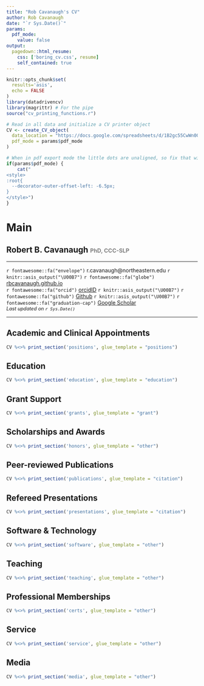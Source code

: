 ```yaml
---
title: "Rob Cavanaugh's CV"
author: Rob Cavanaugh
date: "`r Sys.Date()`"
params:
  pdf_mode:
    value: false
output:
  pagedown::html_resume:
    css: ['boring_cv.css', resume]
    self_contained: true
---
```


```r

knitr::opts_chunk$set(
  results='asis', 
  echo = FALSE
)
library(datadrivencv)
library(magrittr) # For the pipe
source("cv_printing_functions.r")

# Read in all data and initialize a CV printer object
CV <- create_CV_object(
  data_location = "https://docs.google.com/spreadsheets/d/1B2gc55CwWn0QidoLk3aqWXFaKGFXqekKV94LVyY7Gug/edit?usp=sharing",  
  pdf_mode = params$pdf_mode
)

```

<meta http-equiv="Content-Type" content="text/html; charset=utf-8"/>
<meta charset="utf-8">
<script src="https://kit.fontawesome.com/bee4f5cfa6.js" crossorigin="anonymous"></script>
<!-- <link rel="preconnect" href="https://fonts.googleapis.com"> -->
<!-- <link rel="preconnect" href="https://fonts.gstatic.com" crossorigin> -->
<!-- <link href="https://fonts.googleapis.com/css2?family=Tinos&display=swap" rel="stylesheet"> -->

```r
# When in pdf export mode the little dots are unaligned, so fix that with some conditional CSS.
if(params$pdf_mode) {
    cat("
<style>
:root{
  --decorator-outer-offset-left: -6.5px;
}
</style>")
}
```



Main
================================================================================

Robert B. Cavanaugh <span style="color:grey;font-size:0.7em;">PhD, CCC-SLP</span> {#title}
--------------------------------------------------------------------------------
<hr>
<!-- <div style="font-size:14px;padding:0px;margin:0px;">M.S. CCC-SLP</div> -->
<div id="intro">
<!-- <span style="font-size:0.9rem;">School of Health and Rehabilitation Sciences, University of Pittsburgh</span>   -->
`r fontawesome::fa("envelope")` r.cavanaugh@northeastern.edu `r knitr::asis_output("\U00B7")`
`r fontawesome::fa("globe")` [rbcavanaugh.github.io](https://rbcavanaugh.github.io)  
`r fontawesome::fa("orcid")` [orcidID](https://orcid.org/0000-0002-2114-6565) `r knitr::asis_output("\U00B7")` 
`r fontawesome::fa("github")` [Github](https://github.com/rbcavanaugh) `r knitr::asis_output("\U00B7")` 
`r fontawesome::fa("graduation-cap")` [Google Scholar](https://scholar.google.com/citations?user=7pMLCJsAAAAJ&hl=en)  
<em style="font-size:0.8rem;">Last updated on `r Sys.Date()`</em>
</div>

<hr>

<!-- <div style="font-size:0.9rem;"> -->
<!-- ```{r} -->
<!-- # Note the special double pipe so we modify the CV object in place -->
<!-- CV %<>% print_text_block("intro")  -->
<!-- ``` -->
<!-- </div> -->

<!-- I'm a PhD candidate and ASHA-certified speech-language pathologist. My research aims to improve the effectiveness of aphasia rehabilitation services from two perspectives: (1) specifying the active ingredients of aphasia treatments and (2) accelerating the clinical implementation of aphasia research in clinical practice settings. To achieve these goals, my research combines training in aphasia treatment theory, quantitative methods and statistical programming, implementation science, and my clinical experiences as a speech-language pathologist. I’m also passionate about promoting quantitative methods and open science practices within the field of communication sciences and disorders.  -->


Academic and Clinical Appointments {data-icon=briefcase data-concise=true}
--------------------------------------------------------------------------------

```r
CV %<>% print_section('positions', glue_template = "positions")
```

Education {data-icon=graduation-cap }
--------------------------------------------------------------------------------

```r
CV %<>% print_section('education', glue_template = "education")
```



<!-- Clinical Experience {data-icon=hospital data-concise=true} -->
<!-- -------------------------------------------------------------------------------- -->

<!-- ```{r} -->
<!-- CV %<>% print_section('clinical') -->
<!-- ``` -->


Grant Support {data-icon=pen-alt}
--------------------------------------------------------------------------------


```r
CV %<>% print_section('grants', glue_template = "grant")
```


Scholarships and Awards {data-icon=award}
--------------------------------------------------------------------------------

```r
CV %<>% print_section('honors', glue_template = "other")
```


Peer-reviewed Publications {data-icon=file-alt}
--------------------------------------------------------------------------------


```r
CV %<>% print_section('publications', glue_template = "citation")
```

<!-- Publications Under Review & In Revision {data-icon=chalkboard-teacher} -->
<!-- -------------------------------------------------------------------------------- -->

<!-- ```{r} -->
<!-- CV %<>% print_section('review', glue_template = "citation") -->
<!-- ``` -->


Refereed Presentations {data-icon=chalkboard-teacher}
--------------------------------------------------------------------------------

```r
CV %<>% print_section('presentations', glue_template = "citation")
```

Software & Technology {data-icon=laptop}
--------------------------------------------------------------------------------

```r
CV %<>% print_section('software', glue_template = "other")
```

Teaching {data-icon=university}
--------------------------------------------------------------------------------

```r
CV %<>% print_section('teaching', glue_template = "other")
```

Professional Memberships {data-icon=certificate}
--------------------------------------------------------------------------------

```r
CV %<>% print_section('certs', glue_template = "other")
```

Service {data-icon=certificate}
--------------------------------------------------------------------------------

```r
CV %<>% print_section('service', glue_template = "other")
```

Media {data-icon=certificate}
--------------------------------------------------------------------------------

```r
CV %<>% print_section('media', glue_template = "other")
```
